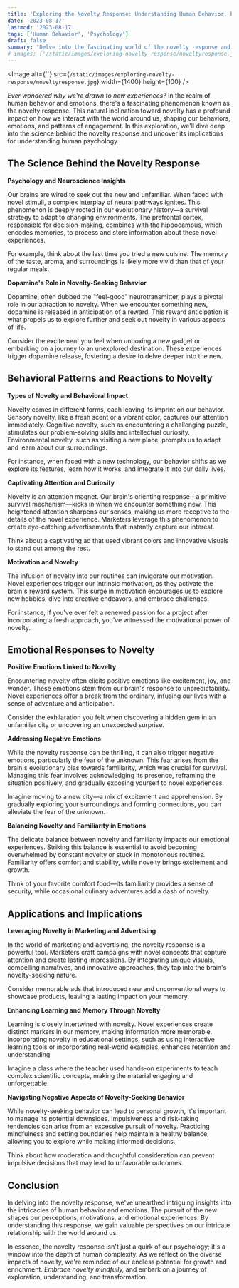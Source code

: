 ```yaml
---
title: 'Exploring the Novelty Response: Understanding Human Behavior, Emotions and Engagement'
date: '2023-08-17'
lastmod: '2023-08-17'
tags: ['Human Behavior', 'Psychology']
draft: false
summary: "Delve into the fascinating world of the novelty response and its impact on human behavior, emotions, and engagement. Uncover the science behind our attraction to new experiences and explore its implications across various aspects of life."
# images: ['/static/images/exploring-novelty-response/noveltyresponse.jpg']
---
```


<Image
  alt={``}
  src={`/static/images/exploring-novelty-response/noveltyresponse.jpg`}
  width={1400}
  height={100}
/>

*Ever wondered why we're drawn to new experiences?* In the realm of human behavior and emotions, there's a fascinating phenomenon known as the novelty response. This natural inclination toward novelty has a profound impact on how we interact with the world around us, shaping our behaviors, emotions, and patterns of engagement. In this exploration, we'll dive deep into the science behind the novelty response and uncover its implications for understanding human psychology.

<CollapsibleTOC toc={props.toc} exclude="Introduction" />

## The Science Behind the Novelty Response

**Psychology and Neuroscience Insights**

Our brains are wired to seek out the new and unfamiliar. When faced with novel stimuli, a complex interplay of neural pathways ignites. This phenomenon is deeply rooted in our evolutionary history—a survival strategy to adapt to changing environments. The prefrontal cortex, responsible for decision-making, combines with the hippocampus, which encodes memories, to process and store information about these novel experiences.

For example, think about the last time you tried a new cuisine. The memory of the taste, aroma, and surroundings is likely more vivid than that of your regular meals.

**Dopamine's Role in Novelty-Seeking Behavior**

Dopamine, often dubbed the "feel-good" neurotransmitter, plays a pivotal role in our attraction to novelty. When we encounter something new, dopamine is released in anticipation of a reward. This reward anticipation is what propels us to explore further and seek out novelty in various aspects of life.

Consider the excitement you feel when unboxing a new gadget or embarking on a journey to an unexplored destination. These experiences trigger dopamine release, fostering a desire to delve deeper into the new.

## Behavioral Patterns and Reactions to Novelty

**Types of Novelty and Behavioral Impact**

Novelty comes in different forms, each leaving its imprint on our behavior. Sensory novelty, like a fresh scent or a vibrant color, captures our attention immediately. Cognitive novelty, such as encountering a challenging puzzle, stimulates our problem-solving skills and intellectual curiosity. Environmental novelty, such as visiting a new place, prompts us to adapt and learn about our surroundings.

For instance, when faced with a new technology, our behavior shifts as we explore its features, learn how it works, and integrate it into our daily lives.

**Captivating Attention and Curiosity**

Novelty is an attention magnet. Our brain's orienting response—a primitive survival mechanism—kicks in when we encounter something new. This heightened attention sharpens our senses, making us more receptive to the details of the novel experience. Marketers leverage this phenomenon to create eye-catching advertisements that instantly capture our interest.

Think about a captivating ad that used vibrant colors and innovative visuals to stand out among the rest.

**Motivation and Novelty**

The infusion of novelty into our routines can invigorate our motivation. Novel experiences trigger our intrinsic motivation, as they activate the brain's reward system. This surge in motivation encourages us to explore new hobbies, dive into creative endeavors, and embrace challenges.

For instance, if you've ever felt a renewed passion for a project after incorporating a fresh approach, you've witnessed the motivational power of novelty.

## Emotional Responses to Novelty

**Positive Emotions Linked to Novelty**

Encountering novelty often elicits positive emotions like excitement, joy, and wonder. These emotions stem from our brain's response to unpredictability. Novel experiences offer a break from the ordinary, infusing our lives with a sense of adventure and anticipation.

Consider the exhilaration you felt when discovering a hidden gem in an unfamiliar city or uncovering an unexpected surprise.

**Addressing Negative Emotions**

While the novelty response can be thrilling, it can also trigger negative emotions, particularly the fear of the unknown. This fear arises from the brain's evolutionary bias towards familiarity, which was crucial for survival. Managing this fear involves acknowledging its presence, reframing the situation positively, and gradually exposing yourself to novel experiences.

Imagine moving to a new city—a mix of excitement and apprehension. By gradually exploring your surroundings and forming connections, you can alleviate the fear of the unknown.

**Balancing Novelty and Familiarity in Emotions**

The delicate balance between novelty and familiarity impacts our emotional experiences. Striking this balance is essential to avoid becoming overwhelmed by constant novelty or stuck in monotonous routines. Familiarity offers comfort and stability, while novelty brings excitement and growth.

Think of your favorite comfort food—its familiarity provides a sense of security, while occasional culinary adventures add a dash of novelty.

## Applications and Implications

**Leveraging Novelty in Marketing and Advertising**

In the world of marketing and advertising, the novelty response is a powerful tool. Marketers craft campaigns with novel concepts that capture attention and create lasting impressions. By integrating unique visuals, compelling narratives, and innovative approaches, they tap into the brain's novelty-seeking nature.

Consider memorable ads that introduced new and unconventional ways to showcase products, leaving a lasting impact on your memory.

**Enhancing Learning and Memory Through Novelty**

Learning is closely intertwined with novelty. Novel experiences create distinct markers in our memory, making information more memorable. Incorporating novelty in educational settings, such as using interactive learning tools or incorporating real-world examples, enhances retention and understanding.

Imagine a class where the teacher used hands-on experiments to teach complex scientific concepts, making the material engaging and unforgettable.

**Navigating Negative Aspects of Novelty-Seeking Behavior**

While novelty-seeking behavior can lead to personal growth, it's important to manage its potential downsides. Impulsiveness and risk-taking tendencies can arise from an excessive pursuit of novelty. Practicing mindfulness and setting boundaries help maintain a healthy balance, allowing you to explore while making informed decisions.

Think about how moderation and thoughtful consideration can prevent impulsive decisions that may lead to unfavorable outcomes.

## Conclusion

In delving into the novelty response, we've unearthed intriguing insights into the intricacies of human behavior and emotions. The pursuit of the new shapes our perceptions, motivations, and emotional experiences. By understanding this response, we gain valuable perspectives on our intricate relationship with the world around us.

In essence, the novelty response isn't just a quirk of our psychology; it's a window into the depth of human complexity. As we reflect on the diverse impacts of novelty, we're reminded of our endless potential for growth and enrichment. *Embrace novelty mindfully,* and embark on a journey of exploration, understanding, and transformation.
